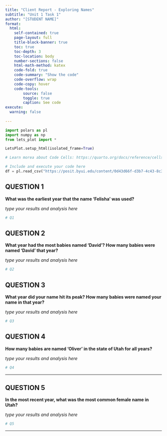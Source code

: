 ```yaml
---
title: "Client Report - Exploring Names"
subtitle: "Unit 1 Task 1"
author: "[STUDENT NAME]"
format:
  html:
    self-contained: true
    page-layout: full
    title-block-banner: true
    toc: true
    toc-depth: 3
    toc-location: body
    number-sections: false
    html-math-method: katex
    code-fold: true
    code-summary: "Show the code"
    code-overflow: wrap
    code-copy: hover
    code-tools:
        source: false
        toggle: true
        caption: See code
execute: 
  warning: false
    
---
```


```python
import polars as pl
import numpy as np
from lets_plot import *

LetsPlot.setup_html(isolated_frame=True)
```

```python
# Learn morea about Code Cells: https://quarto.org/docs/reference/cells/cells-jupyter.html

# Include and execute your code here
df = pl.read_csv("https://posit.byui.edu/content/0d43d66f-d3b7-4c43-8c36-52e3ed69e7f1/names_year_csv.csv")
```

## QUESTION 1

__What was the earliest year that the name ‘Felisha’ was used?__

_type your results and analysis here_

```python
# Q1


```


## QUESTION 2

__What year had the most babies named 'David'? How many babies were named 'David' that year?__

_type your results and analysis here_

```python
# Q2


```


## QUESTION 3

__What year did your name hit its peak? How many babies were named your name in that year?__

_type your results and analysis here_

```python
# Q3

```



## QUESTION 4

__How many babies are named ‘Oliver’ in the state of Utah for all years?__  

_type your results and analysis here_

```python
# Q4


```

---

## QUESTION 5

__In the most recent year, what was the most common female name in Utah?__ 

_type your results and analysis here_

```python
# Q5


```


---
